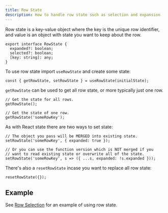 ```yaml
---
title: Row State
description: How to handle row state such as selection and expansion
---
```



Row state is a key-value object where the key is the unique row identifier, and value is an object with state you want to keep about the row.

```tsx:title=Row+state+interface
export interface RowState {
  expanded?: boolean;
  selected?: boolean;
  [key: string]: any;
}
```

To use row state import `useRowState` and create some state:

```ts:title=useRowState+hook
const { getRowState, setRowState } = useRowState(initialState);
```

`getRowState` can be used to get all row state, or more typically just one row.

```ts:title=Getting+row+state
// Get the state for all rows.
getRowState();

// Get the state of one row.
getRowState('someRowKey');
```

As with React state there are two ways to set state:

```ts:title=Setting+row+state
// The object you pass will be MERGED into existing state.
setRowState('someRowKey', { expanded: true });

// Or you can use the function version which is NOT merged if you
// want to read existing state or overwrite all of the state.
setRowState('someRowKey', s => ({ ...s, expanded: !s.expanded }));
```

There's also a `resetRowState` incase you want to replace all row state:

```ts:title=Replace+all+row+state
resetRowState({});
```

## Example

See [Row Selection](rows/row-selection) for an example of using row state.
